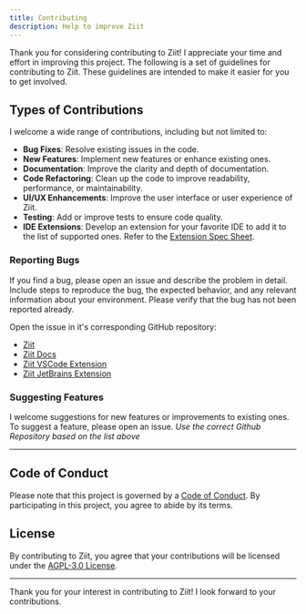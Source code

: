 ```yaml
---
title: Contributing
description: Help to improve Ziit
---
```



Thank you for considering contributing to Ziit! I appreciate your time and effort in improving this project. The following is a set of guidelines for contributing to Ziit. These guidelines are intended to make it easier for you to get involved.

## Types of Contributions

I welcome a wide range of contributions, including but not limited to:

- **Bug Fixes**: Resolve existing issues in the code.
- **New Features**: Implement new features or enhance existing ones.
- **Documentation**: Improve the clarity and depth of documentation.
- **Code Refactoring**: Clean up the code to improve readability, performance, or maintainability.
- **UI/UX Enhancements**: Improve the user interface or user experience of Ziit.
- **Testing**: Add or improve tests to ensure code quality.
- **IDE Extensions**: Develop an extension for your favorite IDE to add it to the list of supported ones. Refer to the [Extension Spec Sheet](/extension-spec-sheet).

### Reporting Bugs

If you find a bug, please open an issue and describe the problem in detail. Include steps to reproduce the bug, the expected behavior, and any relevant information about your environment. Please verify that the bug has not been reported already.

<Callout type="info">
Open the issue in it's corresponding GitHub repository:

- [Ziit](https://github.com/0PandaDEV/Ziit/issues)
- [Ziit Docs](https://github.com/0PandaDEV/Ziit-docs/issues)
- [Ziit VSCode Extension](https://github.com/0PandaDEV/Ziit-vscode/issues)
- [Ziit JetBrains Extension](https://github.com/0PandaDEV/Ziit-jetbrains/issues)
</Callout>

### Suggesting Features

I welcome suggestions for new features or improvements to existing ones. To suggest a feature, please open an issue.
_Use the correct Github Repository based on the list above_

---

## Code of Conduct

Please note that this project is governed by a [Code of Conduct](/contribute/code-of-conduct). By participating in this project, you agree to abide by its terms.

## License

By contributing to Ziit, you agree that your contributions will be licensed under the [AGPL-3.0 License](https://github.com/0PandaDEV/Ziit/blob/main/LICENSE).

---

Thank you for your interest in contributing to Ziit! I look forward to your contributions.